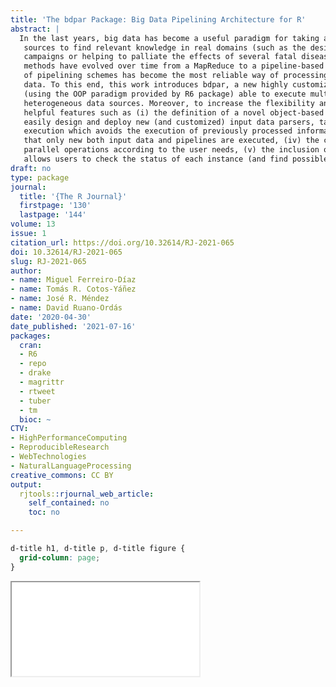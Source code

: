 ```yaml
---
title: 'The bdpar Package: Big Data Pipelining Architecture for R'
abstract: |
  In the last years, big data has become a useful paradigm for taking advantage of multiple
   sources to find relevant knowledge in real domains (such as the design of personalized marketing
   campaigns or helping to palliate the effects of several fatal diseases). Big data programming tools and
   methods have evolved over time from a MapReduce to a pipeline-based archetype. Concretely the use
   of pipelining schemes has become the most reliable way of processing and analyzing large amounts of
   data. To this end, this work introduces bdpar, a new highly customizable pipeline-based framework
   (using the OOP paradigm provided by R6 package) able to execute multiple preprocessing tasks over
   heterogeneous data sources. Moreover, to increase the flexibility and performance, bdpar provides
   helpful features such as (i) the definition of a novel object-based pipe operator (%>|%), (ii) the ability to
   easily design and deploy new (and customized) input data parsers, tasks, and pipelines, (iii) only-once
   execution which avoids the execution of previously processed information (instances), guaranteeing
   that only new both input data and pipelines are executed, (iv) the capability to perform serial or
   parallel operations according to the user needs, (v) the inclusion of a debugging mechanism which
   allows users to check the status of each instance (and find possible errors) throughout the process.
draft: no
type: package
journal:
  title: '{The R Journal}'
  firstpage: '130'
  lastpage: '144'
volume: 13
issue: 1
citation_url: https://doi.org/10.32614/RJ-2021-065
doi: 10.32614/RJ-2021-065
slug: RJ-2021-065
author:
- name: Miguel Ferreiro-Díaz
- name: Tomás R. Cotos-Yáñez
- name: José R. Méndez
- name: David Ruano-Ordás
date: '2020-04-30'
date_published: '2021-07-16'
packages:
  cran:
  - R6
  - repo
  - drake
  - magrittr
  - rtweet
  - tuber
  - tm
  bioc: ~
CTV:
- HighPerformanceComputing
- ReproducibleResearch
- WebTechnologies
- NaturalLanguageProcessing
creative_commons: CC BY
output:
  rjtools::rjournal_web_article:
    self_contained: no
    toc: no

---
```


```css
d-title h1, d-title p, d-title figure {
  grid-column: page;
}
```

<div class="l-page">
  <object data="RJ-2021-065.pdf" type="application/pdf" style="height:955px;width:100%">
    <iframe src="RJ-2021-065.pdf"></iframe>
  </object>
</div>
